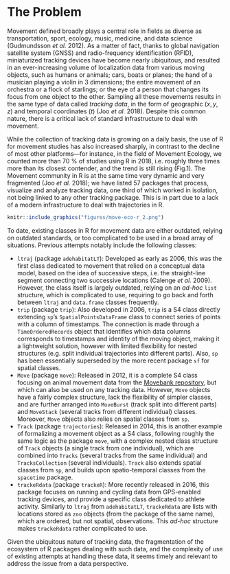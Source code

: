 # The Problem
<!-- 
Outlining the issue / weak point / problem to be solved by this proposal. This should be a compelling section that sets the reader up for the next section - the proposed solution!

It is important to cover:

 - [ ] What the problem is
 - [ ] Who it affects
 - [ ] Have there been previous attempts to resolve the problem
 - [ ] Why it should be tackled
-->

Movement defined broadly plays a central role in fields as diverse as
transportation, sport, ecology, music, medicine, and data science
(Gudmundsson *et al.* 2012). As a matter of fact, thanks to global
navigation satellite system (GNSS) and radio-frequency identification
(RFID), miniaturized tracking devices have become nearly ubiquitous,
and resulted in an ever-increasing volume of localization data from
various moving objects, such as humans or animals; cars, boats or
planes; the hand of a musician playing a violin in 3 dimensions; the
entire movement of an orchestra or a flock of starlings; or the eye of
a person that changes its focus from one object to the other. Sampling
all these movements results in the same type of data called *tracking
data*, in the form of geographic ($x,y,z$) and temporal coordinates
($t$) (Joo *et al.* 2018). Despite this common nature, there is a
critical lack of standard infrastructure to deal with movement.

While the collection of tracking data is growing on a daily basis, the
use of R for movement studies has also increased sharply, in contrast
to the decline of most other platforms—for instance, in the field of
Movement Ecology, we counted more than 70 % of studies using R in
2018, i.e. roughly three times more than its closest contender, and
the trend is still rising (Fig.1). The Movement community in R is at
the same time very dynamic and very fragmented (Joo *et al.* 2018); we
have listed 57 packages that process, visualize and analyze tracking
data, one third of which worked in isolation, not being linked to any
other tracking package. This is in part due to a lack of a modern
infrastructure to deal with trajectories in R.

```r
knitr::include_graphics("figures/move-eco-r_2.png")
```

To date, existing classes in R for movement data are either outdated,
relying on outdated standards, or too complicated to be used in a
broad array of situations. Previous attempts notably include the
following classes:

  * `ltraj` (package `adehabitatLT`): Developed as early as 2006, this
    was the first class dedicated to movement that relied on a
    conceptual data model, based on the idea of successive steps,
    i.e. the straight-line segment connecting two successive locations
    (Calenge *et al.* 2009). However, the class itself is largely
    outdated, relying on an *ad-hoc* `list` structure, which is
    complicated to use, requiring to go back and forth between `ltraj`
    and `data.frame` classes frequently.
  * `trip` (package `trip`): Also developed in 2006, `trip` is a S4
    class directly extending `sp`'s `SpatialPointsDataFrame` class to
    connect series of points with a column of timestamps. The
    connection is made through a `TimeOrderedRecords` object that
    identifies which data columns corresponds to timestamps and
    identity of the moving object, making it a lightweight solution,
    however with limited flexibility for nested structures (e.g. split
    individual trajectories into different parts). Also, `sp` has been
    essentially superseded by the more recent package `sf` for spatial
    classes.
  * `Move` (package `move`): Released in 2012, it is a complete S4
    class focusing on animal movement data from the [Movebank
    repository](http://www.movebank.org), but which can also be used
    on any tracking data. However, `Move` objects have a fairly
    complex structure, lack the flexibility of simpler classes, and
    are further arranged into `MoveBurst` (track split into different
    parts) and `MoveStack` (several tracks from different individual)
    classes. Moreover, `Move` objects also relies on spatial classes
    from `sp`.
  * `Track` (package `trajectories`): Released in 2014, this is
    another example of formalizing a movement object as a S4 class,
    following roughly the same logic as the package `move`, with a
    complex nested class structure of `Track` objects (a single track
    from one individual), which are combined into `Tracks` (several
    tracks from the same individual) and `TracksCollection` (several
    individuals). `Track` also extends spatial classes from `sp`, and
    builds upon spatio-temporal classes from the `spacetime` package.
  * `trackeRdata` (package `trackeR`): More recently released in 2016,
    this package focuses on running and cycling data from GPS-enabled
    tracking devices, and provide a specific class dedicated to
    athlete activity. Similarly to `ltraj` from `adehabitatLT`,
    `trackeRdata` are lists with locations stored as `zoo` objects
    (from the package of the same name), which are ordered, but not
    spatial, observations. This *ad-hoc* structure makes `trackeRdata`
    rather complicated to use.

Given the ubiquitous nature of tracking data, the fragmentation of the
ecosystem of R packages dealing with such data, and the complexity of
use of existing attempts at handling these data, it seems timely and
relevant to address the issue from a data perspective.

